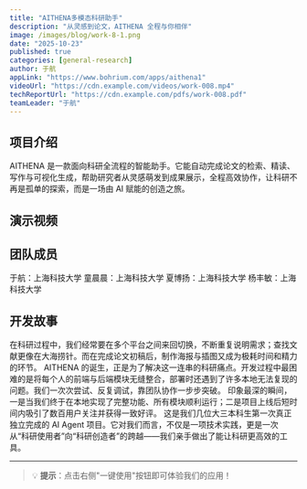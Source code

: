 ```yaml
---
title: "AITHENA多模态科研助手"
description: "从灵感到论文，AITHENA 全程与你相伴"
image: /images/blog/work-8-1.png
date: "2025-10-23"
published: true
categories: [general-research]
author: 于航
appLink: "https://www.bohrium.com/apps/aithena1"
videoUrl: "https://cdn.example.com/videos/work-008.mp4"
techReportUrl: "https://cdn.example.com/pdfs/work-008.pdf"
teamLeader: "于航"
---
```


## 项目介绍

AITHENA 是一款面向科研全流程的智能助手。它能自动完成论文的检索、精读、写作与可视化生成，帮助研究者从灵感萌发到成果展示，全程高效协作，让科研不再是孤单的探索，而是一场由 AI 赋能的创造之旅。

## 演示视频

<VideoPlayer
  src="https://cdn.example.com/videos/work-008.mp4"
  poster="/images/blog/work-8-2.png"
/>

## 团队成员

于航：上海科技大学
童晨晨：上海科技大学
夏博扬：上海科技大学
杨丰敏：上海科技大学

## 开发故事

在科研过程中，我们经常要在多个平台之间来回切换，不断重复说明需求；查找文献更像在大海捞针。而在完成论文初稿后，制作海报与插图又成为极耗时间和精力的环节。
 AITHENA 的诞生，正是为了解决这一连串的科研痛点。开发过程中最困难的是将每个人的前端与后端模块无缝整合，部署时还遇到了许多本地无法复现的问题。我们一次次尝试、反复调试，靠团队协作一步步突破。
 印象最深的瞬间，一是当我们终于在本地实现了完整功能、所有模块顺利运行；二是项目上线后短时间内吸引了数百用户关注并获得一致好评。
 这是我们几位大三本科生第一次真正独立完成的 AI Agent 项目。它对我们而言，不仅是一项技术实践，更是一次从“科研使用者”向“科研创造者”的跨越——我们亲手做出了能让科研更高效的工具。

---

> 💡 **提示**：点击右侧"一键使用"按钮即可体验我们的应用！
